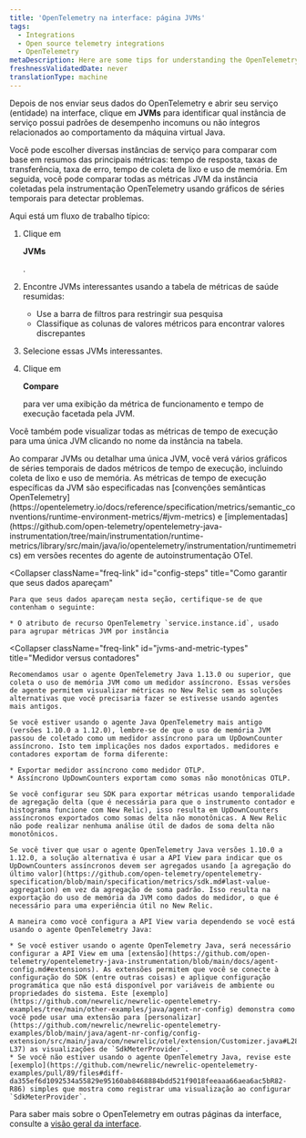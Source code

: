 ```yaml
---
title: 'OpenTelemetry na interface: página JVMs'
tags:
  - Integrations
  - Open source telemetry integrations
  - OpenTelemetry
metaDescription: Here are some tips for understanding the OpenTelemetry JVMs page in the New Relic UI.
freshnessValidatedDate: never
translationType: machine
---
```


Depois de nos enviar seus dados do OpenTelemetry e abrir seu serviço (entidade) na interface, clique em <DoNotTranslate>**JVMs**</DoNotTranslate> para identificar qual instância de serviço possui padrões de desempenho incomuns ou não íntegros relacionados ao comportamento da máquina virtual Java.

Você pode escolher diversas instâncias de serviço para comparar com base em resumos das principais métricas: tempo de resposta, taxas de transferência, taxa de erro, tempo de coleta de lixo e uso de memória. Em seguida, você pode comparar todas as métricas JVM da instância coletadas pela instrumentação OpenTelemetry usando gráficos de séries temporais para detectar problemas.

Aqui está um fluxo de trabalho típico:

1. Clique em

   <DoNotTranslate>**JVMs**</DoNotTranslate>

   .

2. Encontre JVMs interessantes usando a tabela de métricas de saúde resumidas:

   * Use a barra de filtros para restringir sua pesquisa
   * Classifique as colunas de valores métricos para encontrar valores discrepantes

3. Selecione essas JVMs interessantes.

4. Clique em

   <DoNotTranslate>**Compare**</DoNotTranslate>

   para ver uma exibição da métrica de funcionamento e tempo de execução facetada pela JVM.

Você também pode visualizar todas as métricas de tempo de execução para uma única JVM clicando no nome da instância na tabela.

<CollapserGroup>
  <Collapser
    className="freq-link"
    id="metric-details"
    title="Detalhes da métrica de tempo de execução"
  >
    Ao comparar JVMs ou detalhar uma única JVM, você verá vários gráficos de séries temporais de dados métricos de tempo de execução, incluindo coleta de lixo e uso de memória. As métricas de tempo de execução específicas da JVM são especificadas nas [convenções semânticas OpenTelemetry](https://opentelemetry.io/docs/reference/specification/metrics/semantic_conventions/runtime-environment-metrics/#jvm-metrics) e [implementadas](https://github.com/open-telemetry/opentelemetry-java-instrumentation/tree/main/instrumentation/runtime-metrics/library/src/main/java/io/opentelemetry/instrumentation/runtimemetrics) em versões recentes do agente de autoinstrumentação OTel.
  </Collapser>

  <Collapser
    className="freq-link"
    id="config-steps"
    title="Como garantir que seus dados apareçam"
  >
    Para que seus dados apareçam nesta seção, certifique-se de que contenham o seguinte:

    * O atributo de recurso OpenTelemetry `service.instance.id`, usado para agrupar métricas JVM por instância
  </Collapser>

  <Collapser
    className="freq-link"
    id="jvms-and-metric-types"
    title="Medidor versus contadores"
  >
    Recomendamos usar o agente OpenTelemetry Java 1.13.0 ou superior, que coleta o uso de memória JVM como um medidor assíncrono. Essas versões de agente permitem visualizar métricas no New Relic sem as soluções alternativas que você precisaria fazer se estivesse usando agentes mais antigos.

    Se você estiver usando o agente Java OpenTelemetry mais antigo (versões 1.10.0 a 1.12.0), lembre-se de que o uso de memória JVM passou de coletado como um medidor assíncrono para um UpDownCounter assíncrono. Isto tem implicações nos dados exportados. medidores e contadores exportam de forma diferente:

    * Exportar medidor assíncrono como medidor OTLP.
    * Assíncrono UpDownCounters exportam como somas não monotônicas OTLP.

    Se você configurar seu SDK para exportar métricas usando temporalidade de agregação delta (que é necessária para que o instrumento contador e histograma funcione com New Relic), isso resulta em UpDownCounters assíncronos exportados como somas delta não monotônicas. A New Relic não pode realizar nenhuma análise útil de dados de soma delta não monotônicos.

    Se você tiver que usar o agente OpenTelemetry Java versões 1.10.0 a 1.12.0, a solução alternativa é usar a API View para indicar que os UpDownCounters assíncronos devem ser agregados usando [a agregação do último valor](https://github.com/open-telemetry/opentelemetry-specification/blob/main/specification/metrics/sdk.md#last-value-aggregation) em vez da agregação de soma padrão. Isso resulta na exportação do uso de memória da JVM como dados do medidor, o que é necessário para uma experiência útil no New Relic.

    A maneira como você configura a API View varia dependendo se você está usando o agente OpenTelemetry Java:

    * Se você estiver usando o agente OpenTelemetry Java, será necessário configurar a API View em uma [extensão](https://github.com/open-telemetry/opentelemetry-java-instrumentation/blob/main/docs/agent-config.md#extensions). As extensões permitem que você se conecte à configuração do SDK (entre outras coisas) e aplique configuração programática que não está disponível por variáveis de ambiente ou propriedades do sistema. Este [exemplo](https://github.com/newrelic/newrelic-opentelemetry-examples/tree/main/other-examples/java/agent-nr-config) demonstra como você pode usar uma extensão para [personalizar](https://github.com/newrelic/newrelic-opentelemetry-examples/blob/main/java/agent-nr-config/config-extension/src/main/java/com/newrelic/otel/extension/Customizer.java#L28-L37) as visualizações de `SdkMeterProvider`.
    * Se você não estiver usando o agente OpenTelemetry Java, revise este [exemplo](https://github.com/newrelic/newrelic-opentelemetry-examples/pull/89/files#diff-da355ef6d1092534a55829e95160ab8468884bdd521f9018feeaaa66aea6ac5bR82-R86) simples que mostra como registrar uma visualização ao configurar `SdkMeterProvider`.
  </Collapser>
</CollapserGroup>

Para saber mais sobre o OpenTelemetry em outras páginas da interface, consulte a [visão geral da interface](/docs/more-integrations/open-source-telemetry-integrations/opentelemetry/view-your-data/opentelemetry-view-your-data).
